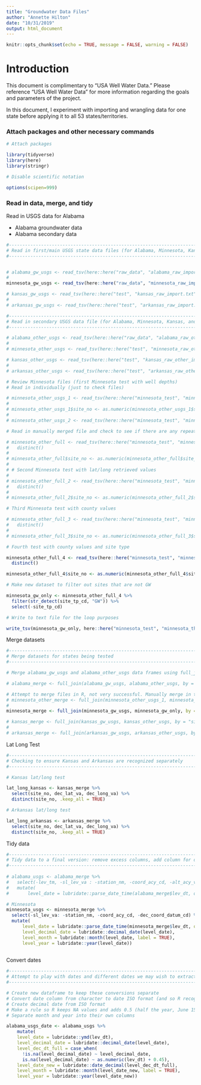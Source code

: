 ```yaml
---
title: "Groundwater Data Files"
author: "Annette Hilton"
date: "10/31/2019"
output: html_document
---
```


```r
knitr::opts_chunk$set(echo = TRUE, message = FALSE, warning = FALSE)
```
# Introduction 

This document is complimentary to "USA Well Water Data." Please reference "USA Well Water Data" for more information regarding the goals and parameters of the project. 

In this document, I experiment with importing and wrangling data for one state before applying it to all 53 states/territories.  

### Attach packages and other necessary commands 

```r
# Attach packages

library(tidyverse)
library(here)
library(stringr)

# Disable scientific notation 

options(scipen=999)

```

### Read in data, merge, and tidy 

Read in USGS data for Alabama 

- Alabama groundwater data 
- Alabama secondary data 


```r
#------------------------------------------------------------------------------------------------
# Read in first/main USGS state data files (for Alabama, Minnesota, Kansas, and Arkansas)
#------------------------------------------------------------------------------------------------


# alabama_gw_usgs <- read_tsv(here::here("raw_data", "alabama_raw_import.txt"))
# 
minnesota_gw_usgs <- read_tsv(here::here("raw_data", "minnesota_raw_import.txt"))

# kansas_gw_usgs <- read_tsv(here::here("test", "kansas_raw_import.txt"))
# 
# arkansas_gw_usgs <- read_tsv(here::here("test", "arkansas_raw_import.txt"))

```

```r
#-----------------------------------------------------------------------------------------------
# Read in secondary USGS data file (for Alabama, Minnesota, Kansas, and Arkansas) and explore individual files
#-----------------------------------------------------------------------------------------------

# alabama_other_usgs <- read_tsv(here::here("raw_data", "alabama_raw_other_import.txt"))
# 
# minnesota_other_usgs <- read_tsv(here::here("test", "minnesota_raw_other_import.txt"))

# kansas_other_usgs <- read_tsv(here::here("test", "kansas_raw_other_import.txt"))
# 
# arkansas_other_usgs <- read_tsv(here::here("test", "arkansas_raw_other_import.txt"))

# Review Minnesota files (first Minnesota test with well depths)  
# Read in individually (just to check files) 

# minnesota_other_usgs_1 <- read_tsv(here::here("minnesota_test", "minnesota_well_depth_75m_below_import.txt"))
# 
# minnesota_other_usgs_1$site_no <- as.numeric(minnesota_other_usgs_1$site_no)
# 
# minnesota_other_usgs_2 <- read_tsv(here::here("minnesota_test", "minnesota_well_depth_74_above_import.txt"))

# Read in manually merged file and check to see if there are any repeat rows with distinct() function 

# minnesota_other_full <- read_tsv(here::here("minnesota_test", "minnesota_merged_import.txt")) %>%
#   distinct()
# 
# minnesota_other_full$site_no <- as.numeric(minnesota_other_full$site_no)
# 
# # Second Minnesota test with lat/long retrieved values 
# 
# minnesota_other_full_2 <- read_tsv(here::here("minnesota_test", "minnesota_second_test", "minnesota_other_merged_import_2.txt")) %>%
#   distinct()
# 
# minnesota_other_full_2$site_no <- as.numeric(minnesota_other_full_2$site_no)

# Third Minnesota test with county values 

# minnesota_other_full_3 <- read_tsv(here::here("minnesota_test", "minnesota_third_test", "minnesota_other_merged_3.txt")) %>%
#   distinct()
# 
# minnesota_other_full_3$site_no <- as.numeric(minnesota_other_full_3$site_no)

# Fourth test with county values and site type 

minnesota_other_full_4 <- read_tsv(here::here("minnesota_test", "minnesota_third_test", "minnesota_site_type_merged.txt")) %>%
  distinct()

minnesota_other_full_4$site_no <- as.numeric(minnesota_other_full_4$site_no)

# Make new dataset to filter out sites that are not GW 

minnesota_gw_only <- minnesota_other_full_4 %>% 
  filter(str_detect(site_tp_cd, "GW")) %>% 
  select(-site_tp_cd)

# Write to text file for the loop purposes 

write_tsv(minnesota_gw_only, here::here("minnesota_test", "minnesota_third_test", "minnesota_gw_only.txt"))

```

Merge datasets 

```r
#-----------------------------------------------------------------------------------------------
# Merge datasets for states being tested
#-----------------------------------------------------------------------------------------------

# Merge alabama_gw_usgs and alabama_other_usgs data frames using full_join()

# alabama_merge <- full_join(alabama_gw_usgs, alabama_other_usgs, by = "site_no", copy = FALSE)

# Attempt to merge files in R, not very successful. Manually merge in text file instead. 
# minnesota_other_merge <- full_join(minnesota_other_usgs_1, minnesota_other_usgs_2, by = "site_no", copy = FALSE)
# 
minnesota_merge <- full_join(minnesota_gw_usgs, minnesota_gw_only, by = "site_no", copy = FALSE)

# kansas_merge <- full_join(kansas_gw_usgs, kansas_other_usgs, by = "site_no", copy = FALSE)
# 
# arkansas_merge <- full_join(arkansas_gw_usgs, arkansas_other_usgs, by = "site_no", copy = FALSE)
```

Lat Long Test 

```r
#-----------------------------------------------------------------------------------------------
# Checking to ensure Kansas and Arkansas are recognized separately 
#-----------------------------------------------------------------------------------------------

# Kansas lat/long test 

lat_long_kansas <- kansas_merge %>% 
  select(site_no, dec_lat_va, dec_long_va) %>% 
  distinct(site_no, .keep_all = TRUE)

# Arkansas lat/long test 

lat_long_arkansas <- arkansas_merge %>% 
  select(site_no, dec_lat_va, dec_long_va) %>% 
  distinct(site_no, .keep_all = TRUE)

```


Tidy data 


```r
#------------------------------------------------------------------------------------------------
# Tidy data to a final version: remove excess columns, add column for dates 
#------------------------------------------------------------------------------------------------
 
# alabama_usgs <- alabama_merge %>% 
#   select(-lev_tm, -sl_lev_va : -station_nm, -coord_acy_cd, -alt_acy_va) %>% 
#   mutate(
#       level_date = lubridate::parse_date_time(alabama_merge$lev_dt, orders = c("ymd", "Y!", "Ym"), train = FALSE)) # this works but defaults incomplete dates to january 1st (or the 1st of the month). May not be a problem if I can figure out which ones are truly january...or modify this default? 

# Minnesota 
minnesota_usgs <- minnesota_merge %>% 
  select(-sl_lev_va: -station_nm, -coord_acy_cd, -dec_coord_datum_cd) %>% 
  mutate(
      level_date = lubridate::parse_date_time(minnesota_merge$lev_dt, orders = c("ymd", "Y!", "Ym"), train = FALSE),
      level_decimal_date = lubridate::decimal_date(level_date),
      level_month = lubridate::month(level_date, label = TRUE),
      level_year = lubridate::year(level_date))
  
```

Convert dates 

```r
#------------------------------------------------------------------------------------------------
# Attempt to play with dates and different dates we may wish to extract from files 
#------------------------------------------------------------------------------------------------

# Create new dataframe to keep these conversions separate 
# Convert date column from character to date ISO format (and so R recognizes as date class)
# Create decimal date from ISO format 
# Make a rule so R keeps NA values and adds 0.5 (half the year, June 15th) to the dates that only have a value for year (missing date and month)
# Separate month and year into their own columns 

alabama_usgs_date <- alabama_usgs %>% 
    mutate(
    level_date = lubridate::ymd(lev_dt),
    level_decimal_date = lubridate::decimal_date(level_date), 
    level_dec_dt_full = case_when(
      !is.na(level_decimal_date) ~ level_decimal_date, 
      is.na(level_decimal_date) ~ as.numeric(lev_dt) + 0.45),
    level_date_new = lubridate::date_decimal(level_dec_dt_full),
    level_month = lubridate::month(level_date_new, label = TRUE),
    level_year = lubridate::year(level_date_new))
   
```






